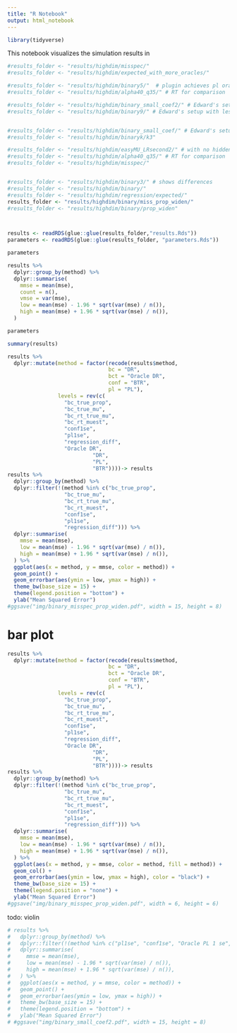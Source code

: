 ```yaml
---
title: "R Notebook"
output: html_notebook
---
```

```r
library(tidyverse)
```


This notebook visualizes the simulation results in 
```r
#results_folder <- "results/highdim/misspec/"
#results_folder <- "results/highdim/expected_with_more_oracles/"

#results_folder <- "results/highdim/binary5/"  # plugin achieves pl oracle
#results_folder <- "results/highdim/alpha40_q35/" # RT for comparison

#results_folder <- "results/highdim/binary_small_coef2/" # Edward's setup with less sparsity
#results_folder <- "results/highdim/binary9/" # Edward's setup with less sparsity


#results_folder <- "results/highdim/binary_small_coef/" # Edward's setup: low error across the board including confounded
#results_folder <- "results/highdim/binaryk/k3" 

#results_folder <- "results/highdim/easyMU_LRsecond2/" # with no hidden confounding plugin struggles in second stage
#results_folder <- "results/highdim/alpha40_q35/" # RT for comparison
#results_folder <- "results/highdim/misspec/"


#results_folder <- "results/highdim/binary3/" # shows differences
#results_folder <- "results/highdim/binary/" 
#results_folder <- "results/highdim/regression/expected/" 
results_folder <- "results/highdim/binary/miss_prop_widen/" 
#results_folder <- "results/highdim/binary/prop_widen" 



results <- readRDS(glue::glue(results_folder,"results.Rds"))
parameters <- readRDS(glue::glue(results_folder, "parameters.Rds"))

```

```r
parameters
```

```r
results %>%
  dplyr::group_by(method) %>%
  dplyr::summarise(
    mmse = mean(mse),
    count = n(),
    vmse = var(mse),
    low = mean(mse) - 1.96 * sqrt(var(mse) / n()),
    high = mean(mse) + 1.96 * sqrt(var(mse) / n()), 
  ) 
```
```r
parameters
```
```r
summary(results)
```


```r
results %>%
  dplyr::mutate(method = factor(recode(results$method,
                                bc = "DR",
                                bct = "Oracle DR",
                                conf = "BTR",
                                pl = "PL"),
                levels = rev(c(
                  "bc_true_prop",
                  "bc_true_mu",
                  "bc_rt_true_mu",
                  "bc_rt_muest",
                  "conf1se",
                  "pl1se",
                  "regression_diff",
                  "Oracle DR",
                           "DR",
                           "PL",
                           "BTR"))))-> results
results %>%
  dplyr::group_by(method) %>%
  dplyr::filter(!(method %in% c("bc_true_prop",
                  "bc_true_mu",
                  "bc_rt_true_mu",
                  "bc_rt_muest",
                  "conf1se",
                  "pl1se",
                  "regression_diff"))) %>%
  dplyr::summarise(
    mmse = mean(mse),
    low = mean(mse) - 1.96 * sqrt(var(mse) / n()),
    high = mean(mse) + 1.96 * sqrt(var(mse) / n()), 
  ) %>%
  ggplot(aes(x = method, y = mmse, color = method)) +
  geom_point() +
  geom_errorbar(aes(ymin = low, ymax = high)) +
  theme_bw(base_size = 15) +
  theme(legend.position = "bottom") +
  ylab("Mean Squared Error")
#ggsave("img/binary_misspec_prop_widen.pdf", width = 15, height = 8)
```

# bar plot

```r
results %>%
  dplyr::mutate(method = factor(recode(results$method,
                                bc = "DR",
                                bct = "Oracle DR",
                                conf = "BTR",
                                pl = "PL"),
                levels = rev(c(
                  "bc_true_prop",
                  "bc_true_mu",
                  "bc_rt_true_mu",
                  "bc_rt_muest",
                  "conf1se",
                  "pl1se",
                  "regression_diff",
                  "Oracle DR",
                           "DR",
                           "PL",
                           "BTR"))))-> results
results %>%
  dplyr::group_by(method) %>%
  dplyr::filter(!(method %in% c("bc_true_prop",
                  "bc_true_mu",
                  "bc_rt_true_mu",
                  "bc_rt_muest",
                  "conf1se",
                  "pl1se",
                  "regression_diff"))) %>%
  dplyr::summarise(
    mmse = mean(mse),
    low = mean(mse) - 1.96 * sqrt(var(mse) / n()),
    high = mean(mse) + 1.96 * sqrt(var(mse) / n()), 
  ) %>%
  ggplot(aes(x = method, y = mmse, color = method, fill = method)) +
  geom_col() +
  geom_errorbar(aes(ymin = low, ymax = high), color = "black") +
  theme_bw(base_size = 15) +
  theme(legend.position = "none") +
  ylab("Mean Squared Error")
#ggsave("img/binary_misspec_prop_widen.pdf", width = 6, height = 6)
```

todo: violin
```r
# results %>%
#   dplyr::group_by(method) %>%
#   dplyr::filter(!(method %in% c("pl1se", "conf1se", "Oracle PL 1 se", "oracle_plugin_1se", "regression_diff", "oracle_plugin"))) %>%
#   dplyr::summarise(
#     mmse = mean(mse),
#     low = mean(mse) - 1.96 * sqrt(var(mse) / n()),
#     high = mean(mse) + 1.96 * sqrt(var(mse) / n()), 
#   ) %>%
#   ggplot(aes(x = method, y = mmse, color = method)) +
#   geom_point() +
#   geom_errorbar(aes(ymin = low, ymax = high)) +
#   theme_bw(base_size = 15) +
#   theme(legend.position = "bottom") +
#   ylab("Mean Squared Error")
# #ggsave("img/binary_small_coef2.pdf", width = 15, height = 8)
```